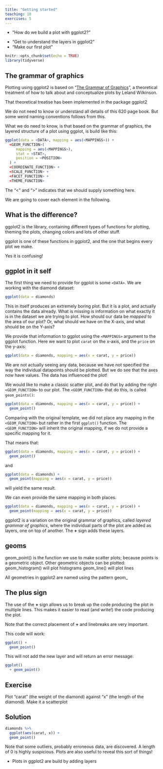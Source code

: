 ```yaml
---
title: "Getting started"
teaching: 10
exercises: 5
---
```



:::: questions
- "How do we build a plot with ggplot2?"

::::

:::: objectives
- "Get to understand the layers in ggplot2"
- "Make our first plot"

::::



```r
knitr::opts_chunk$set(echo = TRUE)
library(tidyverse)
```

## The grammar of graphics

Plotting using ggplot2 is based on "[The Grammar of Graphics](https://link.springer.com/book/10.1007/0-387-28695-0)", a theoretical treatment of how 
to talk about and conceptualize plots by Leland Wilkinson.

That theoretical treatise has been implemented in the package ggplot2

We do not need to know or understand all details of this 620 page book. But some
weird naming conventions follows from this.

What we do need to know, is that based on the grammar of graphics, the layered
structure of a plot using ggplot, is build like this:

```r
ggplot(data = <DATA>, mapping = aes(<MAPPINGS>)) + 
  <GEOM_FUNCTION>(
     mapping = aes(<MAPPINGS>),
     stat = <STAT>, 
     position = <POSITION>
  ) +
  <COORDINATE_FUNCTION> +
  <SCALE_FUNCTION> +
  <FACET_FUNCTION> +
  <THEME_FUNCTION>
```

The "<" and ">" indicates that we should supply something here. 

We are going to cover each element in the following.

:::: callout
## What is the difference?

ggplot2 is the library, containing different types of 
functions for plotting, theming the plots, changing colors and lots of other stuff.

ggplot is one of these functions in ggplot2, and the one that begins every plot we make.

Yes it is confusing!

::::


## ggplot in it self

The first thing we need to provide for ggplot is some `<DATA>`. We are working with
the diamond dataset:

```r
ggplot(data = diamonds)
```
This in itself produces an extremely boring plot. But it is a plot, and actually
contains the data already. What is 
missing is information on what exactly it is in the dataset we are trying to plot.
How should our data be *mapped* to the area of our plot? Or, what should we 
have on the X-axis, and what should be on the Y-axis?

We provide that information to ggplot using the `<MAPPINGS>` argument to the 
ggplot function. Here we want to plot `carat` on the x-axis, and the `price`
on the y-axis:

```r
ggplot(data = diamonds, mapping = aes(x = carat, y = price))
```

We are not actually seeing any data, because we have not specified the way the
individual datapoints should be plotted. But we do see that the axes now have values.
The data has influenced the plot!

We would like to make a classic scatter plot, and do that by adding the right
`<GEOM_FUNCTION>` to our plot. The `<GEOM_FUNCTION>` that do this, is called
`geom_points()`:

```r
ggplot(data = diamonds, mapping = aes(x = carat, y = price)) +
  geom_point()
```

Comparing with the original template, we did not place any mapping in the 
`<GEOM_FUNCTION>` but rather in the first `ggplot()` function. 
The `<GEOM_FUNCTION>` will inherit the original mapping, if we do not provide
a specific mapping for it.

That means that:
```r
ggplot(data = diamonds, mapping = aes(x = carat, y = price)) +
  geom_point()
```

and
```r
ggplot(data = diamonds) +
  geom_point(mapping = aes(x = carat, y = price))
```

will yield the same result.

We can even provide the same mapping in both places. 

```r
ggplot(data = diamonds, mapping = aes(x = carat, y = price)) +
  geom_point(mapping = aes(x = carat, y = price))
```

ggplot2 is a variation on the original grammar of graphics, called *layered grammar
of graphics*, where the individual parts of the plot are added as layers, one
on top of another. The **+** sign adds these layers.

:::: callout
## geoms

geom_point() is the function we use to make scatter plots; because points is
a geometric object. 
Other geometric objects can be plotted:
geom_histogram() will plot histograms
geom_line() will plot lines

All geometries in ggplot2 are named using the pattern geom_

::::


## The plus sign

The use of the **+** sign allows us to break up the code producing the plot
in multiple lines. This makes it easier to read (and write!) the code producing
the plot. 

Note that the correct placement of **+** and linebreaks are very important.

This code will work:

```r
ggplot() +
  geom_point()
```


This will not add the new layer and will return an error message:

```r
ggplot()
  + geom_point()
```

:::: challenge
## Exercise
 
Plot "carat" (the weight of the diamond) against "x" (the length of the diamond).
Make it a scatterplot

:::: solution
## Solution

```r
diamonds %>%
  ggplot(aes(carat, x)) +
  geom_point()
```

Note that some outliers, probably erroneous data, are discovered. 
A length of 0 is highly suspicious. Plots are also useful to reveal this 
sort of things!


::::

::::


:::: keypoints
- Plots in ggplot2 are build by adding layers

::::

